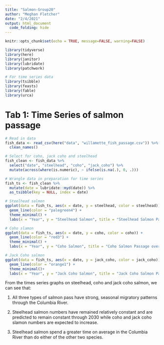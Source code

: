 ```yaml
---
title: "Salmon-Group20"
author: "Meghan Fletcher"
date: "2/4/2021"
output: html_document
  code_folding: hide
---
```


```r
knitr::opts_chunk$set(echo = TRUE, message=FALSE, warning=FALSE)

library(tidyverse)
library(here)
library(janitor)
library(lubridate)
library(patchwork)

# For time series data
library(tsibble)
library(feasts)
library(fable)
library(urca)
```

# Tab 1: Time Series of salmon passage
```r
# Read in data
fish_data <- read_csv(here("data", "willamette_fish_passage.csv")) %>% 
  clean_names()

# Select for coho, jack coho and steelhead
fish_clean <- fish_data %>% 
  select("date", "steelhead", "coho", "jack_coho") %>% 
  mutate(across(where(is.numeric), ~ ifelse(is.na(.), 0, .)))
```

```r
# Wrangle data in preparation for time series
fish_ts <- fish_clean %>% 
  mutate(date = lubridate::myd(date)) %>% 
  as_tsibble(key = NULL, index = date) 
```

```r
# Steelhead salmon
ggplot(data = fish_ts, aes(x = date, y = steelhead, color = steelhead)) +
  geom_line(color = "palegreen4") +
  theme_minimal() +
  labs(x = "Year", y = "Steelhead Salmon", title = "Steelhead Salmon Passage over Time")
```

```r
# Coho slamon
ggplot(data = fish_ts, aes(x = date, y = coho, color = coho)) +
  geom_line(color = "red3") +
  theme_minimal() +
  labs(x = "Year", y = "Coho Salmon", title = "Coho Salmon Passage over Time")
```

```r
# Jack Coho salmon
ggplot(data = fish_ts, aes(x = date, y = jack_coho, color = jack_coho)) +
  geom_line(color = "orange1") +
  theme_minimal()+
  labs(x = "Year", y = "Jack Coho Salmon", title = "Jack Coho Salmon Passage over Time")
```
From the times series graphs on steelhead, coho and jack coho salmon, we can see that:

1. All three types of salmon pass have strong, seasonal migratory patterns through the Columbia River.

2. Steelhead salmon numbers have remained relatively constant and are predicted to remain constant through 2030 while coho and jack coho slamon numbers are expected to increase.

3. Steelhead salmon spend a greater time on average in the Columbia River than do either of the other two species. 
